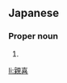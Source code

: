 ==Japanese==
{{ja-kanjitab|ちか|き}}

===Proper noun===
{{ja-pos|proper|ちかき}}

# {{given name|male|lang=ja|sort=ちかき}}

[[li:親喜]]